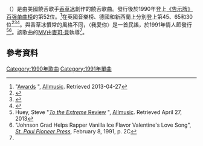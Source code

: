 {{noteTA
|G1=Music
}}
{{Infobox song
| name       = 我愛你
| cover      =
| alt        =
| type       = single
| artist     = [[香草冰|香草冰]]
| album      = [[To_the_Extreme|To the Extreme]]
| released   = 1991年2月14日
| format     = 7"，[[12英寸單曲|12"]]，[[雷射唱片|CD]]，[[盒式錄音帶單曲|盒式錄音帶]]
| recorded   =
| studio     =
| venue      =
| genre      = [[嘻哈音樂|饒舌]]
| length     = 5:10<small>（全長版）</small><br>4:19<small>（廣播混合）</small><br>3:46<small>（單曲剪輯）</small>
| label      = [[SBK唱片|SBK]]
| writer     = 香草冰，Earthquake，Kim Sharp，M. Smooth，P. Loomis
| producer   = 香草冰，Gail "Sky" King，Kim Sharp
| prev_title = [[Ice_Ice_Baby|Ice Ice Baby]]
| prev_year  = 1990
| next_title = [[Cool_as_Ice_(Everybody_Get_Loose)|Cool as Ice (Everybody Get Loose)]]
| next_year  = 1991
}}
{{单双书号转换|'''我愛你'''}}（{{lang-en|"I Love You"}}）是由美國饒舌歌手[[香草冰|香草冰]]創作的饒舌歌曲。發行後於1990年登上[[告示牌百强单曲榜|《告示牌》百强单曲榜]]的第52位。<ref>"[http://www.allmusic.com/artist/vanilla-ice-mn0000262445/awards Awards] {{Wayback|url=http://www.allmusic.com/artist/vanilla-ice-mn0000262445/awards |date=20160513142703 }}", [[Allmusic|Allmusic]]. Retrieved 2013-04-27</ref>在英國音樂榜、德國和新西蘭上分別登上第45、65和30位<ref>{{cite web|url=https://www.officialcharts.com/search/singles/I+Love+You|title=The Official Charts Company - I Love You by Vanilla Ice Search|date=2013-05-06|publisher=The Official Charts Company|accessdate=2020-11-07|archive-date=2020-11-07|archive-url=https://web.archive.org/web/20201107151004/https://www.officialcharts.com/search/singles/i%20love%20you/|dead-url=no}}</ref><ref>{{cite web|url=http://www.musicline.de/de/chartverfolgung_summary/artist/Vanilla+Ice/single|title=Die ganze Musik im Internet: German Charts - Singles|publisher=Hung Medien|accessdate=2013-04-27|archive-date=2012-10-11|archive-url=https://web.archive.org/web/20121011192731/http://www.musicline.de/de/chartverfolgung_summary/artist/Vanilla+Ice/single|dead-url=no}}</ref><ref>{{cite web|url=https://charts.nz/search.asp?search=Vanilla+Ice&cat=s|title=charts.nz - New Zealand charts portal|publisher=Hung Medien|accessdate=2013-04-27|archive-date=2020-11-07|archive-url=https://web.archive.org/web/20201107151001/https://charts.nz/search.asp?search=Vanilla+Ice&cat=s|dead-url=no}}</ref>。與香草冰慣常的風格不同，〈我愛你〉是一首民謠，於1991年情人節發行<ref name="Huey">Huey, Steve "[http://www.allmusic.com/album/to-the-extreme-mw0000316695 ''To the Extreme'' Review] {{Wayback|url=http://www.allmusic.com/album/to-the-extreme-mw0000316695 |date=20190419124300 }}", [[Allmusic|Allmusic]]. Retrieved April 27, 2013</ref><ref name="Pioneer">"Johnson Grad Helps Rapper Vanilla Ice Flavor Valentine's Love Song", ''[[St._Paul_Pioneer_Press|St. Paul Pioneer Press]]'', February 8, 1991, p. 2C</ref>。該歌曲的[[音樂錄影帶|MV]]由[[麥可·貝|麥可·貝]]執導<ref name="Pioneer" />。

== 參考資料 ==
{{Reflist|30em}}

{{DEFAULTSORT:I Love You (Vanilla Ice song)}}
[[Category:1990年歌曲|Category:1990年歌曲]]
[[Category:1991年單曲|Category:1991年單曲]]